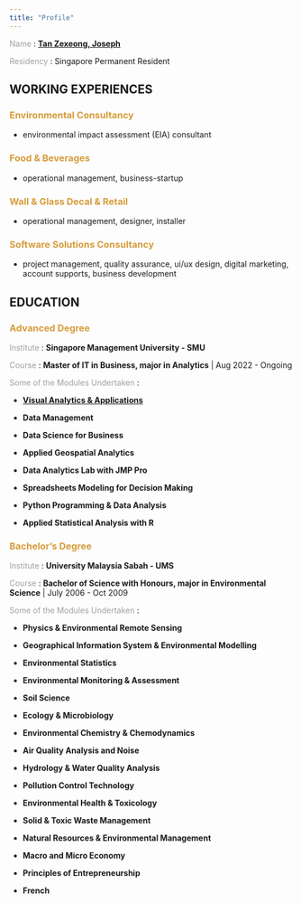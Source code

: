 ```yaml
---
title: "Profile"
---
```


[Name]{style="color:#a39f9d"} : [**Tan Zexeong, Joseph**](www.linkedin.com/in/joseph-zexeong-tan)

[Residency]{style="color:#a39f9d"} : Singapore Permanent Resident

## WORKING EXPERIENCES

### [Environmental Consultancy]{style="color:#d69c3c"}

-   environmental impact assessment (EIA) consultant

### [Food & Beverages]{style="color:#d69c3c"}

-   operational management, business-startup

### [Wall & Glass Decal & Retail]{style="color:#d69c3c"}

-   operational management, designer, installer

### [Software Solutions Consultancy]{style="color:#d69c3c"}

-   project management, quality assurance, ui/ux design, digital marketing, account supports, business development

## **EDUCATION**

### [Advanced Degree]{style="color:#d69c3c"}

[Institute]{style="color:#a39f9d"} : **Singapore Management University - SMU**

[Course]{style="color:#a39f9d"} : **Master of IT in Business, major in Analytics** \| Aug 2022 - Ongoing

[Some of the Modules Undertaken]{style="color:#a39f9d"} :

-   [**Visual Analytics & Applications**](https://visual-analytics-jeph0stan.netlify.app/)

-   **Data Management**

-   **Data Science for Business**

-   **Applied Geospatial Analytics**

-   **Data Analytics Lab with JMP Pro**

-   **Spreadsheets Modeling for Decision Making**

-   **Python Programming & Data Analysis**

-   **Applied Statistical Analysis with R**

### [Bachelor's Degree]{style="color:#d69c3c"}

[Institute]{style="color:#a39f9d"} : **University Malaysia Sabah - UMS**

[Course]{style="color:#a39f9d"} : **Bachelor of Science with Honours, major in Environmental Science** \| July 2006 - Oct 2009

[Some of the Modules Undertaken]{style="color:#a39f9d"} :

-   **Physics & Environmental Remote Sensing**

-   **Geographical Information System & Environmental Modelling**

-   **Environmental Statistics**

-   **Environmental Monitoring & Assessment**

-   **Soil Science**

-   **Ecology & Microbiology**

-   **Environmental Chemistry & Chemodynamics**

-   **Air Quality Analysis and Noise**

-   **Hydrology & Water Quality Analysis**

-   **Pollution Control Technology**

-   **Environmental Health & Toxicology**

-   **Solid & Toxic Waste Management**

-   **Natural Resources & Environmental Management**

-   **Macro and Micro Economy**

-   **Principles of Entrepreneurship**

-   **French**
